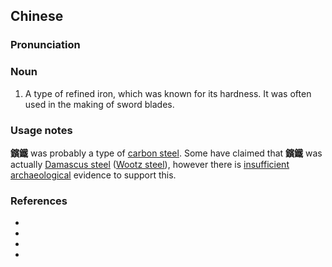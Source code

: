 {{also|镔铁}}
==Chinese==
{{zh-forms|s=镔铁}}

===Pronunciation===
{{zh-pron
|m=bīntiě
|c=ban1 tit3
|cat=n
}}

===Noun===
{{zh-noun}}

# {{lb|zh|archaic}} A type of refined iron, which was known for its hardness. It was often used in the making of sword blades.

===Usage notes===
'''鑌鐵''' was probably a type of [[carbon steel]]. Some have claimed that '''鑌鐵''' was actually [[w:Damascus steel|Damascus steel]] ([[w:Wootz steel|Wootz steel]]), however there is [[insufficient]] [[archaeological]] evidence to support this.

===References===
* {{pedialite|History of ferrous metallurgy#Early Developments in China|History of ferrous metallurgy}}
* {{cite-book
|last=Luo
|first=Guanzhong
|authorlink=w:Luo Guanzhong
|coauthors=
|year=
|title=[[s:Romance of the Three Kingdoms/Chapter 1#13|Romance of the Three Kingdoms/Chapter 1]]
|language=Mandarin/English
|publisher=
|location=
}}
* {{cite-web
|url=http://www.ceps.com.tw/ec/ecjnlarticleView.aspx?jnlcattype=1&jnlptype=1&jnltype=2&jnliid=1379&issueiid=48806&atliid=773220
|title=New Research on Bin-tie
|work=自然科學史研究
|language=Mandarin/English
|accessdate=2009-05-09}}
* {{cite-web
|url=http://www.chinahistoryforum.com/index.php?showtopic=9445
|title=Polishing a 2000 year old Han sword...
|work=China History Forum, Chinese History Forum
|language=English
|accessdate=2009-05-09}}